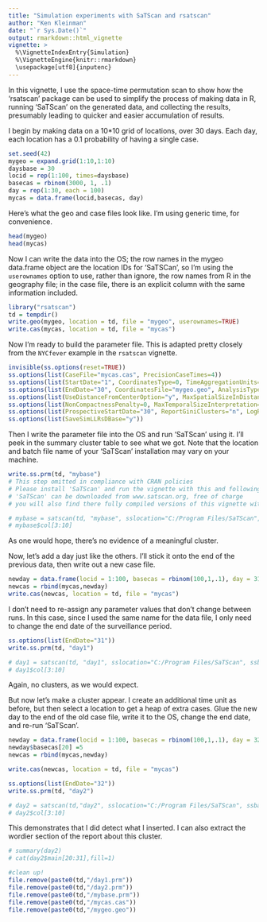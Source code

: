 ---
title: "Simulation experiments with SaTScan and rsatscan"
author: "Ken Kleinman"
date: "`r Sys.Date()`"
output: rmarkdown::html_vignette
vignette: >
  %\VignetteIndexEntry{Simulation}
  %\VignetteEngine{knitr::rmarkdown}
  \usepackage[utf8]{inputenc}
---


In this vignette, I use the space-time permutation scan to show how the 'rsatscan' package can be used to simplify the process of making data in R, running 'SaTScan' on the generated data, and collecting the results, presumably leading to quicker and easier accumulation of results.

I begin by making data on a 10*10 grid of locations, over 30 days.  Each day, each location has a 0.1 probability of having a single case.  
```{r}
set.seed(42)
mygeo = expand.grid(1:10,1:10)
daysbase = 30
locid = rep(1:100, times=daysbase)
basecas = rbinom(3000, 1, .1)
day = rep(1:30, each = 100)
mycas = data.frame(locid,basecas, day)
```

Here's what the geo and case files look like.  I'm using generic time, for convenience.
```{r}
head(mygeo)
head(mycas)
```

Now I can write the data into the OS; the row names in the mygeo data.frame object are the location IDs for 'SaTSCan', so I'm using the `userownames` option to use, rather than ignore, the row names from R in the geography file; in the case file, there is an explicit column with the same information included.
```{r}
library("rsatscan")
td = tempdir()
write.geo(mygeo, location = td, file = "mygeo", userownames=TRUE)
write.cas(mycas, location = td, file = "mycas")
```

Now I'm ready to build the parameter file.  This is adapted pretty closely from the `NYCfever` example in the `rsatscan` vignette.
```{r}
invisible(ss.options(reset=TRUE))
ss.options(list(CaseFile="mycas.cas", PrecisionCaseTimes=4))
ss.options(list(StartDate="1", CoordinatesType=0, TimeAggregationUnits=4))
ss.options(list(EndDate="30", CoordinatesFile="mygeo.geo", AnalysisType=4, ModelType=2)) 
ss.options(list(UseDistanceFromCenterOption="y", MaxSpatialSizeInDistanceFromCenter=3)) 
ss.options(list(NonCompactnessPenalty=0, MaxTemporalSizeInterpretation=1, MaxTemporalSize=7))
ss.options(list(ProspectiveStartDate="30", ReportGiniClusters="n", LogRunToHistoryFile="n"))
ss.options(list(SaveSimLLRsDBase="y"))
```

Then I write the parameter file into the OS and run 'SaTScan' using it.  I'll peek in the summary cluster table to see what we got.
Note that the location and batch file name of your 'SaTScan' installation may vary on your machine.
```{r}
write.ss.prm(td, "mybase")
# This step omitted in compliance with CRAN policies
# Please install 'SaTScan' and run the vignette with this and following code uncommented
# 'SaTScan' can be downloaded from www.satscan.org, free of charge
# you will also find there fully compiled versions of this vignette with results

# mybase = satscan(td, "mybase", sslocation="C:/Program Files/SaTScan", ssbatchfilename="SaTScanBatch64")
# mybase$col[3:10]
```
As one would hope, there's no evidence of a meaningful cluster.


Now, let's add a day just like the others.  I'll stick it onto the end of the previous data, then write out a new case file.
```{r}
newday = data.frame(locid = 1:100, basecas = rbinom(100,1,.1), day = 31)
newcas = rbind(mycas,newday)
write.cas(newcas, location = td, file = "mycas")
```

I don't need to re-assign any parameter values that don't change between runs.  In this case, since I used the same name for the data file, I only need to change the end date of the surveillance period.
```{r}
ss.options(list(EndDate="31"))
write.ss.prm(td, "day1")

# day1 = satscan(td, "day1", sslocation="C:/Program Files/SaTScan", ssbatchfilename="SaTScanBatch64")
# day1$col[3:10]
```
Again, no clusters, as we would expect.

But now let's make a cluster appear.  I create an additional time unit as before, but then select a location to get a heap of extra cases.  Glue the new day to the end of the old case file, write it to the OS, change the end date, and re-run 'SaTScan'.
```{r}
newday = data.frame(locid = 1:100, basecas = rbinom(100,1,.1), day = 32)
newday$basecas[20] =5
newcas = rbind(mycas,newday)

write.cas(newcas, location = td, file = "mycas")

ss.options(list(EndDate="32"))
write.ss.prm(td, "day2")

# day2 = satscan(td,"day2", sslocation="C:/Program Files/SaTScan", ssbatchfilename="SaTScanBatch64")
# day2$col[3:10]
```
This demonstrates that I did detect what I inserted.  I can also extract the wordier section of the report about this cluster.

```{r}
# summary(day2)
# cat(day2$main[20:31],fill=1)
```

```{r, echo=FALSE, include=FALSE    }
#clean up!
file.remove(paste0(td,"/day1.prm"))
file.remove(paste0(td,"/day2.prm"))
file.remove(paste0(td,"/mybase.prm"))
file.remove(paste0(td,"/mycas.cas"))
file.remove(paste0(td,"/mygeo.geo"))
```


